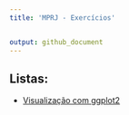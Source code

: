 ```yaml
---
title: 'MPRJ - Exercícios'


output: github_document
---
```



## Listas:

* [Visualização com ggplot2](https://jagodat.github.io/MPRJ-Exercicios/visualizacao.html)